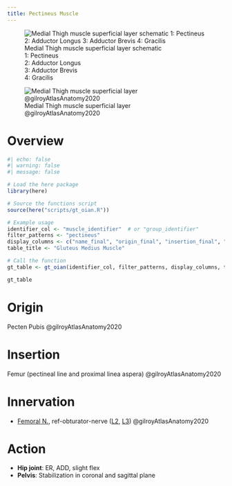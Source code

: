 ```yaml
---
title: Pectineus Muscle
---
```


:::{layout-ncol="3"}
![Medial Thigh muscle superficial layer schematic </br> 1: Pectineus </br> 2: Adductor Longus </br> 3: Adductor Brevis </br> 4: Gracilis](/The Archive/Anatomy/Skeletal Muscles/Lower limb muscles/Medial Thigh Muscles/images/gilroyatlas fig31.22 medial thigh superficial layer schematic.png)

![Medial Thigh muscle superficial layer @gilroyAtlasAnatomy2020](/The Archive/Anatomy/Skeletal Muscles/Lower limb muscles/Thigh Muscles/Medial Thigh Muscles/images/gilroyatlas fig31.22b medial thigh superficial layer.png)

:::


# Overview

```r
#| echo: false
#| warning: false
#| message: false

# Load the here package
library(here)

# Source the functions script
source(here("scripts/gt_oian.R"))

# Example usage
identifier_col <- "muscle_identifier"  # or "group_identifier"
filter_patterns <- "pectineus"
display_columns <- c("name_final", "origin_final", "insertion_final", "innervation_final", "action_final")
table_title <- "Gluteus Medius Muscle"

# Call the function
gt_table <- gt_oian(identifier_col, filter_patterns, display_columns, table_title)

gt_table
```


# Origin {#origin}

Pecten Pubis @gilroyAtlasAnatomy2020 

# Insertion {#insertion}
Femur (pectineal line and proximal linea aspera) @gilroyAtlasAnatomy2020

# Innervation {#innervation}

- [Femoral N.]({{< var ref-femoral-nerve.path >}}), ref-obturator-nerve ([L2]({{< var ref-nerve-root.l2 >}}), [L3]({{< var ref-nerve-root.l3 >}})) @gilroyAtlasAnatomy2020 

# Action {#action}

- **Hip joint**: ER, ADD, slight flex
- **Pelvis**: Stabilization in coronal and sagittal plane


